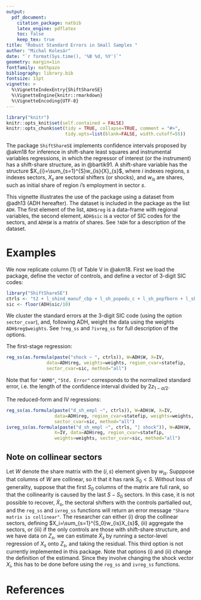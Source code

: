 ```yaml
---
output:
  pdf_document:
    citation_package: natbib
    latex_engine: pdflatex
    toc: false
    keep_tex: true
title: "Robust Standard Errors in Small Samples "
author: "Michal Kolesár"
date: "`r format(Sys.time(), '%B %d, %Y')`"
geometry: margin=1in
fontfamily: mathpazo
bibliography: library.bib
fontsize: 11pt
vignette: >
  %\VignetteIndexEntry{ShiftShareSE}
  %\VignetteEngine{knitr::rmarkdown}
  %\VignetteEncoding{UTF-8}
---
```


```r
library("knitr")
knitr::opts_knit$set(self.contained = FALSE)
knitr::opts_chunk$set(tidy = TRUE, collapse=TRUE, comment = "#>",
                      tidy.opts=list(blank=FALSE, width.cutoff=55))
```

The package `ShiftShareSE` implements confidence intervals proposed by @akm18 for
inference in shift-share least squares and instrumental variables regressions,
in which the regressor of interest (or the instrument) has a shift-share
structure, as in @bartik91. A shift-share variable has the structure
$X_{i}=\sum_{s=1}^{S}w_{is}{X}_{s}$, where $i$ indexes regions, $s$
indexes sectors, ${X}_{s}$ are sectoral shifters (or shocks), and
$w_{is}$ are shares, such as initial share of region $i$'s employment in sector
$s$.

This vignette illustrates the use of the package using a dataset from @adh13
(ADH hereafter). The dataset is included in the package as the list `ADH`. The
first element of the list, `ADH$reg` is a data-frame with regional variables,
the second element, `ADH$sic` is a vector of SIC codes for the sectors, and
`ADH$W` is a matrix of shares. See `?ADH` for a description of the dataset.

# Examples

We now replicate column (1) of Table V in @akm18. First we load the package,
define the vector of controls, and define a vector of 3-digit SIC codes:
```r
library("ShiftShareSE")
ctrls <- "t2 + l_shind_manuf_cbp + l_sh_popedu_c + l_sh_popfborn + l_sh_empl_f + l_sh_routine33 + l_task_outsource + division"
sic <- floor(ADH$sic/10)
```

We cluster the standard errors at the 3-digit SIC code (using the option
`sector_cvar`), and, following ADH, weight the data using the weights
`ADH$reg$weights`. See `?reg_ss` and `?ivreg_ss` for full description of the
options.

The first-stage regression:
```r
reg_ss(as.formula(paste("shock ~ ", ctrls)), W=ADH$W, X=IV,
               data=ADH$reg, weights=weights, region_cvar=statefip,
               sector_cvar=sic, method="all")
```

Note that for `"AKM0"`, `"Std. Error"` corresponds to the normalized standard
error, i.e. the length of the confidence interval divided by
$2z_{1-\alpha/2}$.


The reduced-form and IV regressions:
```r
reg_ss(as.formula(paste("d_sh_empl ~", ctrls)), W=ADH$W, X=IV,
                  data=ADH$reg, region_cvar=statefip, weights=weights,
                  sector_cvar=sic, method="all")
ivreg_ss(as.formula(paste("d_sh_empl ~", ctrls, "| shock")), W=ADH$W,
                  X=IV, data=ADH$reg, region_cvar=statefip,
                  weights=weights, sector_cvar=sic, method="all")
```

## Note on collinear sectors

Let $W$ denote the share matrix with the $(i,s)$ element given by $w_{is}$.
Supppose that columns of $W$ are collinear, so it that it has rank $S_{0}<S$.
Without loss of generality, suppose that the first $S_0$ columns of the matrix
are full rank, so that the collinearity is caused by the last $S-S_0$ sectors.
In this case, it is not possible to recover, $\tilde{X}_s$, the sectoral
shifters with the controls partialled out, and the `reg_ss` and `ivreg_ss`
functions will return an error message `"Share matrix is collinear"`. The
researcher can either (i) drop the collinear sectors, defining
$X_i=\sum_{s=1}^{S_0}w_{is}X_{s}$, (ii) aggregate the sectors, or (iii) if the
only controls are those with shift-share structure, and we have data on $Z_{s}$,
we can estimate $\tilde{X}_{s}$ by running a sector-level regression of $X_s$
onto $Z_s$, and taking the residual. This third option is not currently
implemented in this package. Note that options (i) and (ii) change the
definition of the estimand. Since they involve changing the shock vector
$X_{i}$, this has to be done before using the `reg_ss` and `ivreg_ss` functions.


# References
